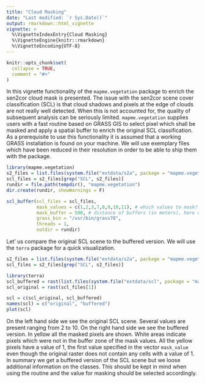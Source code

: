 ```yaml
---
title: "Cloud Masking"
date: "Last modified: `r Sys.Date()`"
output: rmarkdown::html_vignette
vignette: >
  %\VignetteIndexEntry{Cloud Masking}
  %\VignetteEngine{knitr::rmarkdown}
  %\VignetteEncoding{UTF-8}
---
```


```r
knitr::opts_chunk$set(
  collapse = TRUE,
  comment = "#>"
)
```

In this vignette functionality of the `mapme.vegetation` package to enrich the 
sen2cor cloud mask is presented. The issue with the sen2cor scene cover classification
(SCL) is that cloud shadows and pixels at the edge of clouds are not really well 
detected. When this is not accounted for, the quality of subsequent analysis
can be seriously limited. `mapme.vegetation` supplies users with a fast routine
based on GRASS GIS to select pixel which shall be masked and apply a spatial buffer
to enrich the original SCL classification. As a prerequisite to use this
functionality it is assumed that a working GRASS installation is found on your 
machine. We will use exemplary files which have been reduced in their resolution
in order to be able to ship them with the package.

```r
library(mapme.vegetation)
s2_files = list.files(system.file("extdata/s2a", package = "mapme.vegetation"), ".tif", full.names = T)
scl_files = s2_files[grep("SCL", s2_files)]
rundir = file.path(tempdir(), "mapme.vegetation")
dir.create(rundir, showWarnings = F)

scl_buffer(scl_files = scl_files, 
           mask_values = c(1,2,3,7,8,9,10,11), # which values to mask?
           mask_buffer = 500, # distance of buffers (in meters), here exceptionally large to show differences
           grass_bin = "/usr/bin/grass78", 
           threads = 1, 
           outdir = rundir)
```

Let' us compare the original SCL scene to the buffered version. We will use 
the `terra` package for a quick visualization.

```r
s2_files = list.files(system.file("extdata/s2a", package = "mapme.vegetation"), ".tif", full.names = T)
scl_files = s2_files[grep("SCL", s2_files)]
```


```r
library(terra)
scl_buffered = rast(list.files(system.file("extdata/scl", package = "mapme.vegetation"), ".tif", full.names = T)[1])
scl_original = rast(scl_files[1])

scl = c(scl_original, scl_buffered)
names(scl) = c("original", "buffered")
plot(scl)
```

On the left hand side we see the original SCL scene. Several values are present 
ranging from 2 to 10. On the right hand side we see the buffered version. In yellow
all the masked pixels are shown. White areas indicate pixels which were not in the
buffer zone of the mask values. All the yellow pixels have a value of 1, the first 
value specified in the vector `mask_value` even though the original raster does not
contain any cells with a value of 1. In summary we get a buffered version of the SCL
scene but we loose additional information on the classes. This should be kept in mind
when using the routine and the value for masking should be selected accordingly.
